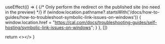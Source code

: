 
  useEffect(() => {
    {/* Only perform the redirect on the published site (no need in the preview) */}
    if (window.location.pathname?.startsWith('/docs/how-to-guides/how-to-troubleshoot-symbolic-link-issues-on-windows')) {
      window.location.href = "https://cal.com/docs/troubleshooting-guides/self-hosting/symbolic-link-issues-on-windows";
    }
  }, [])
  
  return <></>
}

<Redirect />
